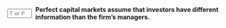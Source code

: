 ::: {.question-block}

<form onsubmit="event.preventDefault(); checkAnswerBox('module7_tf_q20','F')" style="display: flex; align-items: center; gap: 8px;">
  <input type="text" id="module7_tf_q20" name="module7_tf_q20" maxlength="1" placeholder="T or F" style="width: 55px;" data-correct-answer="F" /> 
  <label for="module7_tf_q20"><strong>Perfect capital markets assume that investors have different information than the firm's managers.</strong></label>
</form>

<div id="feedback-module7_tf_q20" class="feedback" data-status="" style="display:none;">
This is FALSE. Perfect markets assume **no asymmetric information** between investors and managers.
</div>

:::